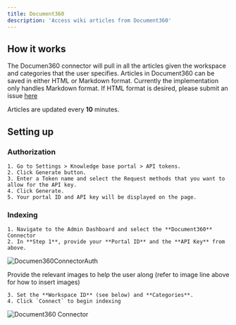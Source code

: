 ```yaml
---
title: Document360
description: 'Access wiki articles from Document360'
---
```


## How it works
The Documen360 connector will pull in all the articles given the workspace and categories that the user specifies.
Articles in Document360 can be saved in either HTML or Markdown format. Currently the implementation only handles
Markdown format. If HTML format is desired, please submit an issue [here](https://github.com/danswer-ai/danswer/issues)

Articles are updated every **10** minutes.


## Setting up
### Authorization
    1. Go to Settings > Knowledge base portal > API tokens.
    2. Click Generate button.
    3. Enter a Token name and select the Request methods that you want to allow for the API key.
    4. Click Generate.
    5. Your portal ID and API key will be displayed on the page.

### Indexing
    1. Navigate to the Admin Dashboard and select the **Document360** Connector
    2. In **Step 1**, provide your **Portal ID** and the **API Key** from above.

![Documen360ConnectorAuth](/images/connectors/document360/Document360Auth.png)

Provide the relevant images to help the user along (refer to image line above for how to insert images)

    3. Set the **Workspace ID** (see below) and **Categories**.
    4. Click `Connect` to begin indexing

![Document360 Connector](/images/connectors/document360/Document360.png)